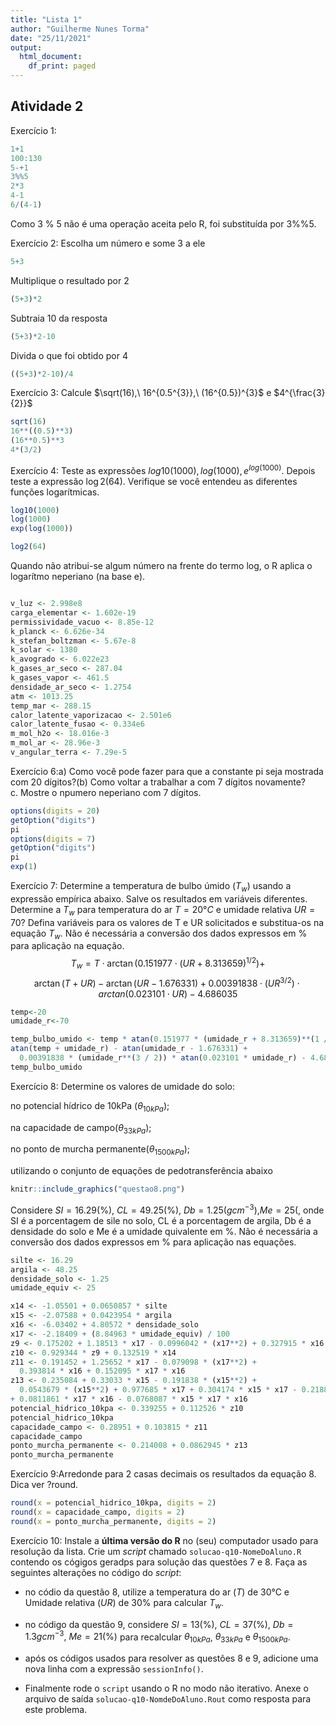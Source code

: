 ```yaml
---
title: "Lista 1"
author: "Guilherme Nunes Torma"
date: "25/11/2021"
output:
  html_document:
    df_print: paged
---
```


## Atividade 2

Exercício 1:
```r
1+1
100:130
5-+1
3%%5
2*3
4-1
6/(4-1)
```

Como 3 % 5 não é uma operação aceita pelo R, foi substituída por 3%%5.

Exercício 2:
Escolha um número e some 3 a ele
```r
5+3

```
Multiplique o resultado por 2
```r
(5+3)*2
```
Subtraia 10 da resposta

```r
(5+3)*2-10
```

Divida o que foi obtido por 4
```r
((5+3)*2-10)/4
```

Exercício 3: Calcule $\sqrt(16),\  16^{0.5^{3}},\ (16^{0.5})^{3}$ e $4^{\frac{3}{2}}$
```r
sqrt(16)
16**((0.5)**3)
(16**0.5)**3
4*(3/2)
```
Exercício 4: Teste as expressões $log10(1000),log(1000), e^{log(1000)}$. Depois teste a expressão $\log2(64)$. Verifique se você entendeu as diferentes funções logarítmicas.
```r
log10(1000)
log(1000)
exp(log(1000))
```
```r
log2(64)
```
Quando não atribui-se algum número na frente do termo log, o R aplica o logarítmo neperiano (na base e). 
```r
```


```r
v_luz <- 2.998e8
carga_elementar <- 1.602e-19
permissividade_vacuo <- 8.85e-12
k_planck <- 6.626e-34
k_stefan_boltzman <- 5.67e-8
k_solar <- 1380
k_avogrado <- 6.022e23
k_gases_ar_seco <- 287.04
k_gases_vapor <- 461.5
densidade_ar_seco <- 1.2754
atm <- 1013.25
temp_mar <- 288.15
calor_latente_vaporizacao <- 2.501e6
calor_latente_fusao <- 0.334e6
m_mol_h2o <- 18.016e-3
m_mol_ar <- 28.96e-3
v_angular_terra <- 7.29e-5


```
Exercício 6:a) Como você pode fazer para que a constante pi seja mostrada com 20 dígitos?(b) Como voltar a trabalhar a com 7 dígitos novamente?c. Mostre o npumero neperiano com 7 dígitos.
```r
options(digits = 20)
getOption("digits")
pi
options(digits = 7)
getOption("digits")
pi
exp(1)
```
Exercício 7: Determine a temperatura de bulbo úmido ($T_{w}$) usando a expressão empírica abaixo. Salve os resultados em variáveis diferentes. Determine a $T_{w}$ para temperatura do ar $T=20°C$ e umidade relativa $UR=70%$? Defina variáveis para os valores de T e UR solicitados e substitua-os na equação $T_{w}$. Não é necessária a conversão dos dados expressos em % para aplicação na equação.
$$T_{w} = T \cdot \arctan(0.151977 \cdot (UR + 8.313659)^{1 / 2}) +$$
$$\arctan(T + UR) - \arctan(UR - 1.676331) + 0.00391838 \cdot(UR^{3 / 2}) \cdot arctan(0.023101 \cdot UR) - 4.686035$$
```r
temp<-20
umidade_r<-70

```

```r
temp_bulbo_umido <- temp * atan(0.151977 * (umidade_r + 8.313659)**(1 / 2)) + 
atan(temp + umidade_r) - atan(umidade_r - 1.676331) + 
  0.00391838 * (umidade_r**(3 / 2)) * atan(0.023101 * umidade_r) - 4.686035
temp_bulbo_umido

```
Exercício 8: Determine os valores de umidade do solo:

no potencial hídrico de 10kPa ($\theta_{10kPa}$);

na capacidade de campo($\theta_{33kPa}$);

no ponto de murcha permanente($\theta_{1500kPa}$);

utilizando o conjunto de equações de pedotransferência abaixo

```r
knitr::include_graphics("questao8.png")
```


Considere $SI=16.29$(%), $CL=49.25$(%), $Db=1.25(gcm^{-3})$,$Me=25(%)$, onde SI é a porcentagem de sile no solo, CL é a porcentagem de argila, Db é a densidade do solo e Me é a umidade quivalente em %. Não é necessária a conversão dos dados expressos em % para aplicação nas equações.
```r
silte <- 16.29
argila <- 48.25
densidade_solo <- 1.25
umidade_equiv <- 25

```


```r
x14 <- -1.05501 + 0.0650857 * silte
x15 <- -2.07588 + 0.0423954 * argila
x16 <- -6.03402 + 4.80572 * densidade_solo
x17 <- -2.18409 + (8.84963 * umidade_equiv) / 100
z9 <- 0.175202 + 1.18513 * x17 - 0.0996042 * (x17**2) + 0.327915 * x16 - 0.0758657 * (x16**2)
z10 <- 0.929344 * z9 + 0.132519 * x14
z11 <- 0.191452 + 1.25652 * x17 - 0.079098 * (x17**2) + 
  0.393814 * x16 + 0.152095 * x17 * x16
z13 <- 0.235084 + 0.33033 * x15 - 0.191838 * (x15**2) +
  0.0543679 * (x15**2) + 0.977685 * x17 + 0.304174 * x15 * x17 - 0.218857 * (x17**2) - 0.164373 * x15 * (x17**2) + 0.0415057 * (x17**3) + 0.373361 * x16 
+ 0.0811861 * x17 * x16 - 0.0768087 * x15 * x17 * x16
potencial_hidrico_10kpa <- 0.339255 + 0.112526 * z10
potencial_hidrico_10kpa
capacidade_campo <- 0.28951 + 0.103815 * z11
capacidade_campo
ponto_murcha_permanente <- 0.214008 + 0.0862945 * z13
ponto_murcha_permanente

```

Exercício 9:Arredonde para 2 casas decimais os resultados da equação 8. Dica ver ?round.
```r
round(x = potencial_hidrico_10kpa, digits = 2)
round(x = capacidade_campo, digits = 2)
round(x = ponto_murcha_permanente, digits = 2)
```

Exercício 10: Instale a **última versão do R** no (seu) computador usado para resolução da lista. Crie um *script* chamado `solucao-q10-NomeDoAluno.R` contendo os cógigos geradps para solução das questões 7 e 8. Faça as seguintes alterações no código do *script*:

* no códio da questão 8, utilize a temperatura do ar ($T$) de 30°C e Umidade relativa ($UR$) de 30% para calcular $T_{w}$.

* no código da questão 9, considere $SI = 13 (\%)$, $CL = 37 (\%),\ Db = 1.3gcm^{-3},\ Me = 21(\%)$ para recalcular  $\theta_{10kPa}$, $\theta_{33kPa}$ e $\theta_{1500kPa}$.

* após os códigos usados para resolver as questões 8 e 9, adicione uma nova linha com a expressão `sessionInfo()`.

* Finalmente rode o `script` usando o R no modo não iterativo. Anexe o arquivo de saída `solucao-q10-NomdeDoAluno.Rout` como resposta para este problema.

